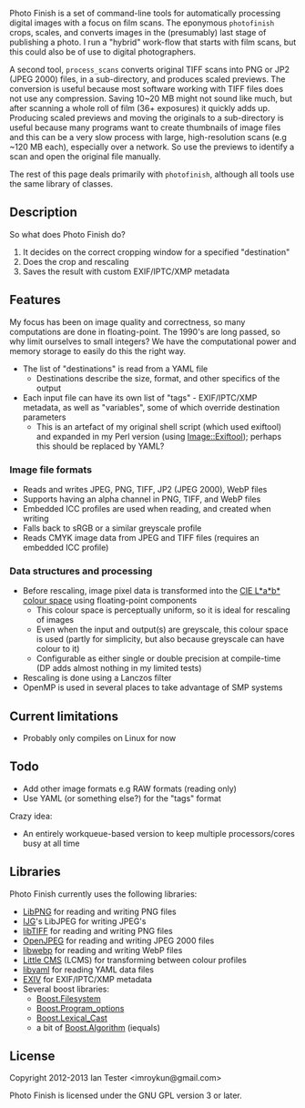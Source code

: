 Photo Finish is a set of command-line tools for automatically processing digital images with a focus on film scans. The eponymous <tt>photofinish</tt> crops, scales, and converts images in the (presumably) last stage of publishing a photo. I run a "hybrid" work-flow that starts with film scans, but this could also be of use to digital photographers.

A second tool, <tt>process_scans</tt> converts original TIFF scans into PNG or JP2 (JPEG 2000) files, in a sub-directory, and produces scaled previews. The conversion is useful because most software working with TIFF files does not use any compression. Saving 10~20&nbsp;MB might not sound like much, but after scanning a whole roll of film (36+ exposures) it quickly adds up. Producing scaled previews and moving the originals to a sub-directory is useful because many programs want to create thumbnails of image files and this can be a very slow process with large, high-resolution scans (e.g ~120&nbsp;MB each), especially over a network. So use the previews to identify a scan and open the original file manually.

The rest of this page deals primarily with <tt>photofinish</tt>, although all tools use the same library of classes.

== Description ==

So what does Photo Finish do?

# It decides on the correct cropping window for a specified "destination"
# Does the crop and rescaling
# Saves the result with custom EXIF/IPTC/XMP metadata


== Features ==

My focus has been on image quality and correctness, so many computations are done in floating-point. The 1990's are long passed, so why limit ourselves to small integers? We have the computational power and memory storage to easily do this the right way.


* The list of "destinations" is read from a YAML file
** Destinations describe the size, format, and other specifics of the output
* Each input file can have its own list of "tags" - EXIF/IPTC/XMP metadata, as well as "variables", some of which override destination parameters
** This is an artefact of my original shell script (which used exiftool) and expanded in my Perl version (using [http://www.sno.phy.queensu.ca/~phil/exiftool/ Image::Exiftool]); perhaps this should be replaced by YAML?


=== Image file formats ===

* Reads and writes JPEG, PNG, TIFF, JP2 (JPEG 2000), WebP files
* Supports having an alpha channel in PNG, TIFF, and WebP files
* Embedded ICC profiles are used when reading, and created when writing
* Falls back to sRGB or a similar greyscale profile
* Reads CMYK image data from JPEG and TIFF files (requires an embedded ICC profile)


=== Data structures and processing ===

* Before rescaling, image pixel data is transformed into the [http://en.wikipedia.org/wiki/Lab_color_space CIE L*a*b* colour space] using floating-point components
** This colour space is perceptually uniform, so it is ideal for rescaling of images
** Even when the input and output(s) are greyscale, this colour space is used (partly for simplicity, but also because greyscale can have colour to it)
** Configurable as either single or double precision at compile-time (DP adds almost nothing in my limited tests)
* Rescaling is done using a Lanczos filter
* OpenMP is used in several places to take advantage of SMP systems


== Current limitations ==

* Probably only compiles on Linux for now


== Todo ==

* Add other image formats e.g RAW formats (reading only)
* Use YAML (or something else?) for the "tags" format

Crazy idea:
* An entirely workqueue-based version to keep multiple processors/cores busy at all time


== Libraries ==

Photo Finish currently uses the following libraries:
* [http://www.libpng.org/ LibPNG] for reading and writing PNG files
* [http://www.ijg.org/ IJG]'s LibJPEG for writing JPEG's
* [http://www.remotesensing.org/libtiff/ libTIFF] for reading and writing PNG files
* [http://www.openjpeg.org/ OpenJPEG] for reading and writing JPEG 2000 files
* [https://developers.google.com/speed/webp/docs/api libwebp] for reading and writing WebP files
* [http://www.littlecms.com/ Little CMS] (LCMS) for transforming between colour profiles
* [http://code.google.com/p/yaml-cpp/ libyaml] for reading YAML data files
* [http://www.exiv2.org/ EXIV] for EXIF/IPTC/XMP metadata
* Several boost libraries:
** [http://www.boost.org/doc/libs/1_50_0/libs/filesystem/doc/ Boost.Filesystem]
** [http://www.boost.org/doc/libs/1_50_0/doc/html/program_options.html Boost.Program_options]
** [http://www.boost.org/doc/libs/1_50_0/doc/html/boost_lexical_cast.html Boost.Lexical_Cast]
** a bit of [http://www.boost.org/doc/libs/1_50_0/libs/algorithm/doc/html/index.html Boost.Algorithm] (iequals)


== License ==

Copyright 2012-2013 Ian Tester &lt;imroykun&#x40;gmail.com&gt;

Photo Finish is licensed under the GNU GPL version 3 or later.
